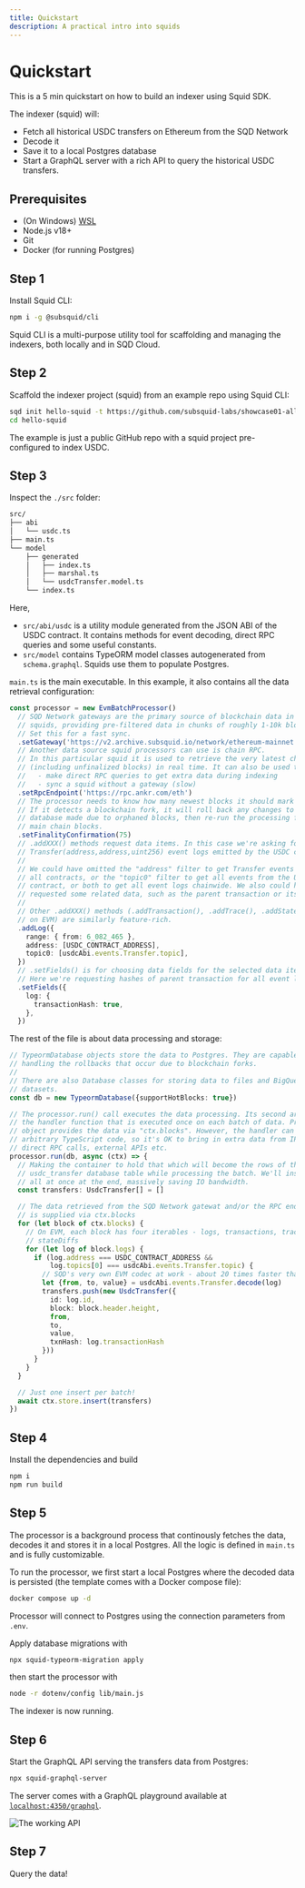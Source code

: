 ```yaml
---
title: Quickstart
description: A practical intro into squids
---
```


# Quickstart

This is a 5 min quickstart on how to build an indexer using Squid SDK.

[//]: # (It is based on a EVM-template. For other chains, inspect the Solana Quickstart, the Fuel Quickstart...)

The indexer (squid) will:
- Fetch all historical USDC transfers on Ethereum from the SQD Network
- Decode it
- Save it to a local Postgres database
- Start a GraphQL server with a rich API to query the historical USDC transfers.

## Prerequisites

- (On Windows) [WSL](https://learn.microsoft.com/en-us/windows/wsl/install)
- Node.js v18+
- Git
- Docker (for running Postgres)

## Step 1

Install Squid CLI: 

```bash
npm i -g @subsquid/cli
```

Squid CLI is a multi-purpose utility tool for scaffolding and managing the indexers, both locally and in SQD Cloud. 

## Step 2

Scaffold the indexer project (squid) from an example repo using Squid CLI:

```bash
sqd init hello-squid -t https://github.com/subsquid-labs/showcase01-all-usdc-transfers
cd hello-squid
```

The example is just a public GitHub repo with a squid project pre-configured to index USDC.

## Step 3

Inspect the `./src` folder:

```bash
src/
├── abi
│   └── usdc.ts
├── main.ts
└── model
    ├── generated
    │   ├── index.ts
    │   ├── marshal.ts
    │   └── usdcTransfer.model.ts
    └── index.ts
```
Here,
 * `src/abi/usdc` is a utility module generated from the JSON ABI of the USDC contract. It contains methods for event decoding, direct RPC queries and some useful constants.
 * `src/model` contains TypeORM model classes autogenerated from `schema.graphql`. Squids use them to populate Postgres.

`main.ts` is the main executable. In this example, it also contains all the data retrieval configuration:

```ts
const processor = new EvmBatchProcessor()
  // SQD Network gateways are the primary source of blockchain data in
  // squids, providing pre-filtered data in chunks of roughly 1-10k blocks.
  // Set this for a fast sync.
  .setGateway('https://v2.archive.subsquid.io/network/ethereum-mainnet')
  // Another data source squid processors can use is chain RPC.
  // In this particular squid it is used to retrieve the very latest chain data
  // (including unfinalized blocks) in real time. It can also be used to
  //   - make direct RPC queries to get extra data during indexing
  //   - sync a squid without a gateway (slow)
  .setRpcEndpoint('https://rpc.ankr.com/eth')
  // The processor needs to know how many newest blocks it should mark as "hot".
  // If it detects a blockchain fork, it will roll back any changes to the
  // database made due to orphaned blocks, then re-run the processing for the
  // main chain blocks.
  .setFinalityConfirmation(75)
  // .addXXX() methods request data items. In this case we're asking for
  // Transfer(address,address,uint256) event logs emitted by the USDC contract.
  //
  // We could have omitted the "address" filter to get Transfer events from
  // all contracts, or the "topic0" filter to get all events from the USDC
  // contract, or both to get all event logs chainwide. We also could have
  // requested some related data, such as the parent transaction or its traces.
  //
  // Other .addXXX() methods (.addTransaction(), .addTrace(), .addStateDiff()
  // on EVM) are similarly feature-rich.
  .addLog({
    range: { from: 6_082_465 },
    address: [USDC_CONTRACT_ADDRESS],
    topic0: [usdcAbi.events.Transfer.topic],
  })
  // .setFields() is for choosing data fields for the selected data items.
  // Here we're requesting hashes of parent transaction for all event logs.
  .setFields({
    log: {
      transactionHash: true,
    },
  })
```

The rest of the file is about data processing and storage:

```ts
// TypeormDatabase objects store the data to Postgres. They are capable of
// handling the rollbacks that occur due to blockchain forks.
//
// There are also Database classes for storing data to files and BigQuery
// datasets.
const db = new TypeormDatabase({supportHotBlocks: true})

// The processor.run() call executes the data processing. Its second argument is
// the handler function that is executed once on each batch of data. Processor
// object provides the data via "ctx.blocks". However, the handler can contain
// arbitrary TypeScript code, so it's OK to bring in extra data from IPFS,
// direct RPC calls, external APIs etc.
processor.run(db, async (ctx) => {
  // Making the container to hold that which will become the rows of the
  // usdc_transfer database table while processing the batch. We'll insert them
  // all at once at the end, massively saving IO bandwidth.
  const transfers: UsdcTransfer[] = []

  // The data retrieved from the SQD Network gatewat and/or the RPC endpoint
  // is supplied via ctx.blocks
  for (let block of ctx.blocks) {
    // On EVM, each block has four iterables - logs, transactions, traces,
    // stateDiffs
    for (let log of block.logs) {
      if (log.address === USDC_CONTRACT_ADDRESS &&
          log.topics[0] === usdcAbi.events.Transfer.topic) {
        // SQD's very own EVM codec at work - about 20 times faster than ethers
        let {from, to, value} = usdcAbi.events.Transfer.decode(log)
        transfers.push(new UsdcTransfer({
          id: log.id,
          block: block.header.height,
          from,
          to,
          value,
          txnHash: log.transactionHash
        }))
      }
    }
  }

  // Just one insert per batch!
  await ctx.store.insert(transfers)
})
```

## Step 4 
  
Install the dependencies and build

```bash
npm i
npm run build
```

## Step 5

The processor is a background process that continously fetches the data, decodes it and stores it in a local Postgres. All the logic is defined in `main.ts` and is fully customizable.

To run the processor, we first start a local Postgres where the decoded data is persisted (the template comes with a Docker compose file):
```bash
docker compose up -d
```
Processor will connect to Postgres using the connection parameters from `.env`.

Apply database migrations with
```bash
npx squid-typeorm-migration apply
```
then start the processor with
```bash
node -r dotenv/config lib/main.js
```
The indexer is now running.

## Step 6

Start the GraphQL API serving the transfers data from Postgres:
```bash
npx squid-graphql-server
```
The server comes with a GraphQL playground available at [`localhost:4350/graphql`](http://localhost:4350/graphql).

![The working API](./quickstart-working-api.png)

## Step 7

Query the data!
